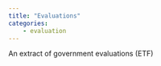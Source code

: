 ```yaml
---
title: "Evaluations"
categories:
    - evaluation
---
```


An extract of government evaluations (ETF)